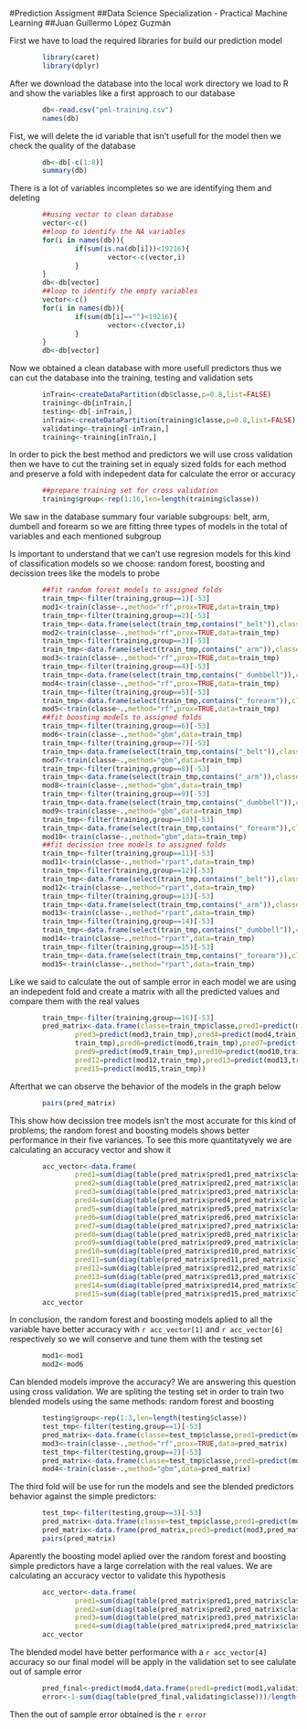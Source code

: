 #Prediction Assigment
##Data Science Specialization - Practical Machine Learning
##Juan Guillermo López Guzmán

First we have to load the required libraries for build our prediction model

```r
        library(caret)
        library(dplyr)
```

After we download the database into the local work directory we load to R and show the variables like a first approach to our database
```r
        db<-read.csv("pml-training.csv")
        names(db)
```

Fist, we will delete the id variable that isn't usefull for the model then we check the quality of the database
```r
        db<-db[-c(1:8)]
        summary(db)
```

There is a lot of variables incompletes so we are identifying them and deleting
```r
        ##using vector to clean database        
        vector<-c()        
        ##loop to identify the NA variables
        for(i in names(db)){
                if(sum(is.na(db[i]))<19216){
                        vector<-c(vector,i)
                }
        }        
        db<-db[vector]
        ##loop to identify the empty variables
        vector<-c()        
        for(i in names(db)){
                if(sum(db[i]=="")<19216){
                        vector<-c(vector,i)
                }
        }
        db<-db[vector]
```

Now we obtained a clean database with more usefull predictors thus we can cut the database into the training, testing and validation sets
```r
        inTrain<-createDataPartition(db$classe,p=0.8,list=FALSE)
        training<-db[inTrain,]
        testing<-db[-inTrain,]
        inTrain<-createDataPartition(training$classe,p=0.8,list=FALSE)
        validating<-training[-inTrain,]
        training<-training[inTrain,]
```

In order to pick the best method and predictors we will use cross validation then we have to cut the training set in equaly sized folds for each method and preserve a fold with indepedent data for calculate the error or accuracy
```r
        ##prepare training set for cross validation
        training$group<-rep(1:16,len=length(training$classe))
```

We saw in the database summary four variable subgroups: belt, arm, dumbell and forearm so we are fitting three types of models in the total of variables and each mentioned subgroup

Is important to understand that we can't use regresion models for this kind of classification models so we choose: random forest, boosting and decission trees like the models to probe
```r
        ##fit random forest models to assigned folds
        train_tmp<-filter(training,group==1)[-53]
        mod1<-train(classe~.,method="rf",prox=TRUE,data=train_tmp)
        train_tmp<-filter(training,group==2)[-53]
        train_tmp<-data.frame(select(train_tmp,contains("_belt")),classe=train_tmp$classe)
        mod2<-train(classe~.,method="rf",prox=TRUE,data=train_tmp)
        train_tmp<-filter(training,group==3)[-53]
        train_tmp<-data.frame(select(train_tmp,contains("_arm")),classe=train_tmp$classe)
        mod3<-train(classe~.,method="rf",prox=TRUE,data=train_tmp)
        train_tmp<-filter(training,group==4)[-53]
        train_tmp<-data.frame(select(train_tmp,contains("_dumbbell")),classe=train_tmp$classe)
        mod4<-train(classe~.,method="rf",prox=TRUE,data=train_tmp)
        train_tmp<-filter(training,group==5)[-53]
        train_tmp<-data.frame(select(train_tmp,contains("_forearm")),classe=train_tmp$classe)
        mod5<-train(classe~.,method="rf",prox=TRUE,data=train_tmp)
        ##fit boosting models to assigned folds
        train_tmp<-filter(training,group==6)[-53]
        mod6<-train(classe~.,method="gbm",data=train_tmp)
        train_tmp<-filter(training,group==7)[-53]
        train_tmp<-data.frame(select(train_tmp,contains("_belt")),classe=train_tmp$classe)
        mod7<-train(classe~.,method="gbm",data=train_tmp)
        train_tmp<-filter(training,group==8)[-53]
        train_tmp<-data.frame(select(train_tmp,contains("_arm")),classe=train_tmp$classe)
        mod8<-train(classe~.,method="gbm",data=train_tmp)
        train_tmp<-filter(training,group==9)[-53]
        train_tmp<-data.frame(select(train_tmp,contains("_dumbbell")),classe=train_tmp$classe)
        mod9<-train(classe~.,method="gbm",data=train_tmp)
        train_tmp<-filter(training,group==10)[-53]
        train_tmp<-data.frame(select(train_tmp,contains("_forearm")),classe=train_tmp$classe)
        mod10<-train(classe~.,method="gbm",data=train_tmp)
        ##fit decission tree models to assigned folds
        train_tmp<-filter(training,group==11)[-53]
        mod11<-train(classe~.,method="rpart",data=train_tmp)
        train_tmp<-filter(training,group==12)[-53]
        train_tmp<-data.frame(select(train_tmp,contains("_belt")),classe=train_tmp$classe)
        mod12<-train(classe~.,method="rpart",data=train_tmp)
        train_tmp<-filter(training,group==13)[-53]
        train_tmp<-data.frame(select(train_tmp,contains("_arm")),classe=train_tmp$classe)
        mod13<-train(classe~.,method="rpart",data=train_tmp)
        train_tmp<-filter(training,group==14)[-53]
        train_tmp<-data.frame(select(train_tmp,contains("_dumbbell")),classe=train_tmp$classe)
        mod14<-train(classe~.,method="rpart",data=train_tmp)
        train_tmp<-filter(training,group==15)[-53]
        train_tmp<-data.frame(select(train_tmp,contains("_forearm")),classe=train_tmp$classe)
        mod15<-train(classe~.,method="rpart",data=train_tmp)
```

Like we said to calculate the out of sample error in each model we are using an indepedent fold and create a matrix with all the predicted values and compare them with the real values
```r
        train_tmp<-filter(training,group==16)[-53]
        pred_matrix<-data.frame(classe=train_tmp$classe,pred1=predict(mod1,train_tmp),pred2=predict(mod2,train_tmp),
                pred3=predict(mod3,train_tmp),pred4=predict(mod4,train_tmp),pred5=predict(mod5,
                train_tmp),pred6=predict(mod6,train_tmp),pred7=predict(mod7,train_tmp),pred8=predict(mod8,train_tmp),
                pred9=predict(mod9,train_tmp),pred10=predict(mod10,train_tmp),pred11=predict(mod11,train_tmp),
                pred12=predict(mod12,train_tmp),pred13=predict(mod13,train_tmp),pred14=predict(mod14,train_tmp),
                pred15=predict(mod15,train_tmp))
```

Afterthat we can observe the behavior of the models in the graph below
```r
        pairs(pred_matrix)
```

This show how decission tree models isn't the most accurate for this kind of problems; the random forest and boosting models shows better performance in their five variances. To see this more quantitatyvely we are calculating an accuracy vector and show it
```r
        acc_vector<-data.frame(
                pred1=sum(diag(table(pred_matrix$pred1,pred_matrix$classe)))/length(pred_matrix$classe),
                pred2=sum(diag(table(pred_matrix$pred2,pred_matrix$classe)))/length(pred_matrix$classe),
                pred3=sum(diag(table(pred_matrix$pred3,pred_matrix$classe)))/length(pred_matrix$classe),
                pred4=sum(diag(table(pred_matrix$pred4,pred_matrix$classe)))/length(pred_matrix$classe),
                pred5=sum(diag(table(pred_matrix$pred5,pred_matrix$classe)))/length(pred_matrix$classe),
                pred6=sum(diag(table(pred_matrix$pred6,pred_matrix$classe)))/length(pred_matrix$classe),
                pred7=sum(diag(table(pred_matrix$pred7,pred_matrix$classe)))/length(pred_matrix$classe),
                pred8=sum(diag(table(pred_matrix$pred8,pred_matrix$classe)))/length(pred_matrix$classe),
                pred9=sum(diag(table(pred_matrix$pred9,pred_matrix$classe)))/length(pred_matrix$classe),
                pred10=sum(diag(table(pred_matrix$pred10,pred_matrix$classe)))/length(pred_matrix$classe),
                pred11=sum(diag(table(pred_matrix$pred11,pred_matrix$classe)))/length(pred_matrix$classe),
                pred12=sum(diag(table(pred_matrix$pred12,pred_matrix$classe)))/length(pred_matrix$classe),
                pred13=sum(diag(table(pred_matrix$pred13,pred_matrix$classe)))/length(pred_matrix$classe),
                pred14=sum(diag(table(pred_matrix$pred14,pred_matrix$classe)))/length(pred_matrix$classe),
                pred15=sum(diag(table(pred_matrix$pred15,pred_matrix$classe)))/length(pred_matrix$classe))
        acc_vector
```

In conclusion, the random forest and boosting models aplied to all the variable have better accuracy with `r acc_vector[1]` and `r acc_vector[6]` respectively so we will conserve and tune them with the testing set
```r
        mod1<-mod1        
        mod2<-mod6
```

Can blended models improve the accuracy? We are answering this question using cross validation. We are spliting the testing set in order to train two blended models using the same methods: random forest and boosting
```r
        testing$group<-rep(1:3,len=length(testing$classe))
        test_tmp<-filter(testing,group==1)[-53]
        pred_matrix<-data.frame(classe=test_tmp$classe,pred1=predict(mod1,test_tmp),pred2=predict(mod2,test_tmp))
        mod3<-train(classe~.,method="rf",prox=TRUE,data=pred_matrix)
        test_tmp<-filter(testing,group==2)[-53]
        pred_matrix<-data.frame(classe=test_tmp$classe,pred1=predict(mod1,test_tmp),pred2=predict(mod2,test_tmp))
        mod4<-train(classe~.,method="gbm",data=pred_matrix)
```

The third fold will be use for run the models and see the blended predictors behavior against the simple predictors:
```r
        test_tmp<-filter(testing,group==3)[-53]
        pred_matrix<-data.frame(classe=test_tmp$classe,pred1=predict(mod1,test_tmp),pred2=predict(mod2,test_tmp))
        pred_matrix<-data.frame(pred_matrix,pred3=predict(mod3,pred_matrix),pred4=predict(mod4,pred_matrix))
        pairs(pred_matrix)
```

Aparently the boosting model aplied over the random forest and boosting simple predictors have a large correlation with the real values. We are calculating an accuracy vector to validate this hypothesis
```r
        acc_vector<-data.frame(
                pred1=sum(diag(table(pred_matrix$pred1,pred_matrix$classe)))/length(pred_matrix$classe),
                pred2=sum(diag(table(pred_matrix$pred2,pred_matrix$classe)))/length(pred_matrix$classe),
                pred3=sum(diag(table(pred_matrix$pred3,pred_matrix$classe)))/length(pred_matrix$classe),
                pred4=sum(diag(table(pred_matrix$pred4,pred_matrix$classe)))/length(pred_matrix$classe))
        acc_vector
```

The blended model have better performance with a `r acc_vector[4]` accuracy so our final model will be apply in the validation set to see calulate out of sample error
```r
        pred_final<-predict(mod4,data.frame(pred1=predict(mod1,validating),pred2=predict(mod2,validating)))
        error<-1-sum(diag(table(pred_final,validating$classe)))/length(validating$classe)
```

Then the out of sample error obtained is the `r error`

